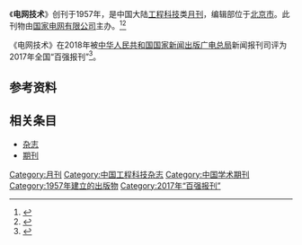 {{Infobox journal
| title         = 电网技术
| former_name   =
| frequency     = 月刊
| country       = [[中国大陆|中国大陆]]
| publisher     = [[国家电网有限公司|国家电网有限公司]]
| language = 
| native_title = 
| abbreviation = N/A
| discipline    = 工程科技
| impact        = 
| history =1957年起至今
| ISSN = 1000-3673
| CN            = CN11-2410/TM
| website       = 
}}
《'''电网技术'''》创刊于1957年，是中国大陆[[工程科技|工程科技]]类[[杂志#出版|月刊]]，编辑部位于[[北京市|北京市]]。此刊物由[[国家电网有限公司|国家电网有限公司]]主办。<ref name="知网1">{{Cite web|title=电网技术|url=https://navi.cnki.net/knavi/JournalDetail?pcode=CJFD&pykm=DWJS|accessdate=2021-02-02|work=navi.cnki.net|publisher=[[中国知网|中国知网]]}}</ref><ref name="维普1">{{Cite web|title=电网技术 - 维普中文期刊|url=http://www.cqvip.com/qikan/Detail.aspx?gch=91996X|accessdate=2021-02-02|author=|date=|format=|publisher=[[维普|维普]]|language=}}</ref>

《电网技术》在2018年被[[中华人民共和国国家新闻出版广电总局|中华人民共和国国家新闻出版广电总局]]新闻报刊司评为2017年全国“百强报刊”<ref>{{Cite web|title=2017年全国“百强报刊”推荐名单开始公示|url=http://www.ce.cn/culture/gd/201801/16/t20180116_27756145.shtml|accessdate=2021-02-10|author=赵新乐（中国新闻出版广电报）|date=2018-01-16|format=|work=www.ce.cn|publisher=[[中国经济网|中国经济网]]|language=|archive-date=2020-11-05|archive-url=https://web.archive.org/web/20201105014543/http://www.ce.cn/culture/gd/201801/16/t20180116_27756145.shtml|dead-url=no}}</ref>。
== 参考资料 ==
{{reflist|2}}

== 相关条目 ==

* [[杂志|杂志]]
* [[期刊|期刊]]

{{pub-stub}}
{{全国百强报刊|2017}}

[[Category:月刊|Category:月刊]]
[[Category:中国工程科技杂志|Category:中国工程科技杂志]]
[[Category:中国学术期刊|Category:中国学术期刊]]
[[Category:1957年建立的出版物|Category:1957年建立的出版物]]
[[Category:2017年“百强报刊”|Category:2017年“百强报刊”]]